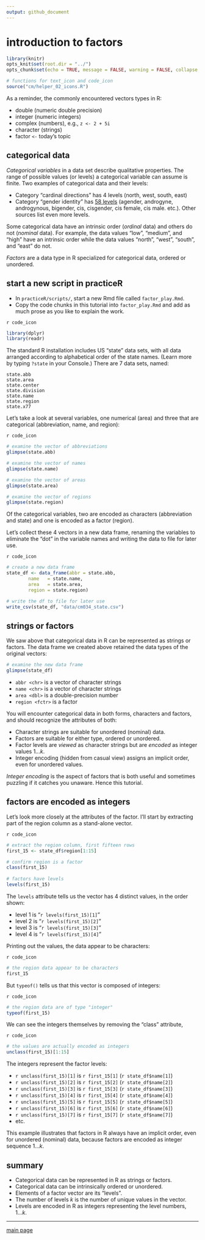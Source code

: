 ```yaml
---
output: github_document
--- 
```




# introduction to factors 

```r
library(knitr)
opts_knit$set(root.dir = "../")
opts_chunk$set(echo = TRUE, message = FALSE, warning = FALSE, collapse = TRUE, fig.keep = 'high')
```

```r
# functions for text_icon and code_icon
source("cm/helper_02_icons.R")
```

As a reminder, the commonly encountered vectors types in R:  

- double (numeric double precision) 
- integer (numeric integers)
- complex (numbers), e.g., `z <- 2 + 5i` 
- character (strings) 
- factor `<-` today's topic 



## categorical data 

*Categorical variables* in a data set  describe qualitative properties. The range of possible values (or levels) a categorical variable can assume is finite. Two examples of categorical data and their levels: 

- Category "cardinal directions" has 4 levels (north, west, south, east) 
- Category "gender identity" has [58 levels](http://abcnews.go.com/blogs/headlines/2014/02/heres-a-list-of-58-gender-options-for-facebook-users/) (agender, androgyne, androgynous, bigender, cis, cisgender, cis female, cis male. etc.). Other sources list even more levels.  

Some categorical data have an intrinsic order (*ordinal* data) and others do not (*nominal* data). For example, the data values "low", "medium", and "high" have an intrinsic order while the data values "north", "west", "south", and "east" do not.  

*Factors* are a data type in R specialized for categorical data, ordered or  unordered.     



## start a new script in practiceR 

- In `practiceR/scripts/`, start a new Rmd file called `factor_play.Rmd`. 
- Copy the code chunks in this tutorial into `factor_play.Rmd` and add as much prose as you like to explain the work. 

`r code_icon` 
```r
library(dplyr)
library(readr)
```

The standard R installation includes US "state" data sets, with all data arranged according to alphabetical order of the state names. (Learn more by typing `?state`  in your Console.) There are 7 data sets, named:  

```
state.abb 
state.area 
state.center 
state.division 
state.name 
state.region 
state.x77 
````
Let's take a look at several variables, one numerical (area) and three that are categorical (abbreviation, name, and region): 

`r code_icon`
```r
# examine the vector of abbreviations
glimpse(state.abb)

# examine the vector of names  
glimpse(state.name)

# examine the vector of areas  
glimpse(state.area)

# examine the vector of regions 
glimpse(state.region)
```

Of the categorical variables, two are encoded as characters (abbreviation and state) and one is encoded as a factor (region). 


Let's collect these 4 vectors in a new data frame, renaming the variables to eliminate the "dot" in the variable names and writing the data to file for later use. 

`r code_icon`
```r
# create a new data frame
state_df <- data_frame(abbr = state.abb, 
		name   = state.name, 
		area   = state.area, 
		region = state.region)

# write the df to file for later use 
write_csv(state_df, "data/cm034_state.csv")
```




## strings or factors

We saw above that categorical data in R can be represented as strings or factors. The data frame we created above retained the data types of the original vectors: 

```r
# examine the new data frame 
glimpse(state_df)
```


- `abbr <chr>` is a vector of character strings 
- `name <chr>` is a vector of character strings 
- `area <dbl>` is a double-precision number 
- `region <fctr>` is a factor 

You will encounter categorical data in both forms, characters and factors, and should recognize the attributes of both: 

- Character strings are suitable for unordered (nominal) data. 
- Factors are suitable for either type, ordered or unordered.  
- Factor levels are *viewed* as character strings but are *encoded* as integer values $1...k$. 
- Integer encoding (hidden from casual view) assigns an implicit order, even for unordered values.  

*Integer encoding* is the aspect of factors that is both useful and sometimes puzzling if it catches you unaware. Hence this tutorial. 



## factors are encoded as integers

Let's look more closely at the attributes of the factor. I'll start by extracting part of the region column as a stand-alone vector.  

`r code_icon`  
```r
# extract the region column, first fifteen rows  
first_15 <- state_df$region[1:15]

# confirm region is a factor
class(first_15)
 
# factors have levels 
levels(first_15)
```

The `levels` attribute tells us the vector has 4 distinct values, in the order shown:  

- level 1 is "`r levels(first_15)[1]`" 
- level 2 is "`r levels(first_15)[2]`" 
- level 3 is "`r levels(first_15)[3]`" 
- level 4 is "`r levels(first_15)[4]`" 

Printing out the values, the data appear to be characters: 

`r code_icon` 
```r
# the region data appear to be characters  
first_15
```

But `typeof()` tells us that this vector is composed of integers:   

`r code_icon` 
```r
# the region data are of type "integer" 
typeof(first_15)
```

We can see the integers themselves by removing the "class" attribute, 

`r code_icon` 
```r
# the values are actually encoded as integers 
unclass(first_15)[1:15]
```

The integers represent the factor levels: 


- `r unclass(first_15)[1]` is `r first_15[1]` (`r state_df$name[1]`) 
- `r unclass(first_15)[2]` is `r first_15[2]` (`r state_df$name[2]`) 
- `r unclass(first_15)[3]` is `r first_15[3]` (`r state_df$name[3]`) 
- `r unclass(first_15)[4]` is `r first_15[4]` (`r state_df$name[4]`) 
- `r unclass(first_15)[5]` is `r first_15[5]` (`r state_df$name[5]`) 
- `r unclass(first_15)[6]` is `r first_15[6]` (`r state_df$name[6]`) 
- `r unclass(first_15)[7]` is `r first_15[7]` (`r state_df$name[7]`) 
- etc. 

This example illustrates that factors in R always have an implicit order, even for unordered (nominal) data, because factors are encoded as integer sequence $1 ... k$. 




## summary

- Categorical data can be represented in R as strings or factors. 
- Categorical data can be intrinsically ordered or unordered. 
- Elements of a factor vector are its "levels". 
- The number of levels $k$ is the number of unique values in the vector. 
- Levels are encoded in R as integers representing the level numbers, $1...k$. 





--- 
[main page](../README.md)
